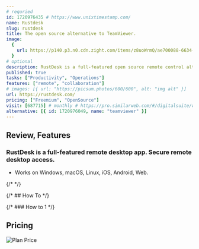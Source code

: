 ```yaml
---
# requried
id: 1720976435 # https://www.unixtimestamp.com/
name: Rustdesk
slug: rustdesk
title: The open source alternative to TeamViewer.
image:
  {
    url: https://p140.p3.n0.cdn.zight.com/items/z8uoWrmQ/ae700088-6634-4aaf-ad7f-5f7600d7197c.jpg,
  }
# optional
description: RustDesk is a full-featured open source remote control alternative for self-hosting and security with minimal configuration.
published: true
tasks: ["Productivity", "Operations"]
features: ["remote", "collaboration"]
# images: [{ url: "https://picsum.photos/600/600", alt: "img alt" }]
url: https://rustdesk.com/
pricing: ["Freemium", "OpenSource"]
visit: [687715] # monthly # https://pro.similarweb.com/#/digitalsuite/websiteanalysis/home
alternative: [{ id: 1720976049, name: "teamviewer" }]
---
```


## Review, Features

### RustDesk is a full-featured remote desktop app. Secure remote desktop access.

- Works on Windows, macOS, Linux, iOS, Android, Web.

{/* <DetailYoutube videoId="" startTime={0} /> */}

{/* ## How To */}

{/* ### How to 1 */}

## Pricing

<Img
  src="https://p140.p3.n0.cdn.zight.com/items/eDuKpRXb/5b224bbc-9e92-44d5-aeba-195ec20f08e4.jpg"
  alt="Plan Price"
/>
